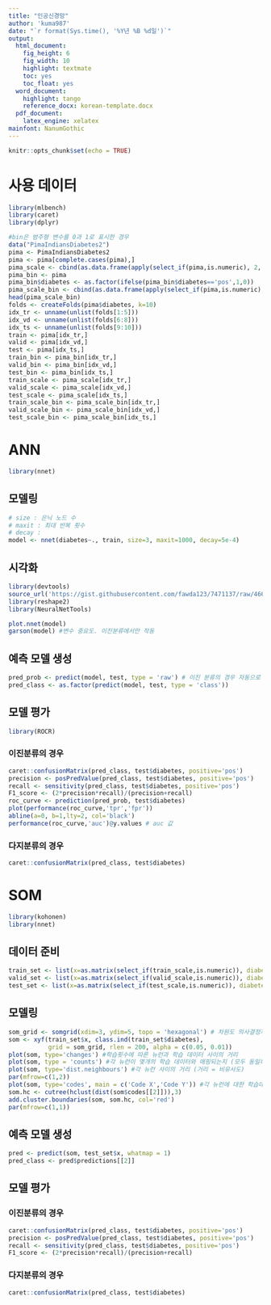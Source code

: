 ```yaml
---
title: "인공신경망"
author: 'kuma987'
date: "`r format(Sys.time(), '%Y년 %B %d일')`"
output:
  html_document: 
    fig_height: 6
    fig_width: 10
    highlight: textmate
    toc: yes
    toc_float: yes
  word_document:
    highlight: tango
    reference_docx: korean-template.docx
  pdf_document:
    latex_engine: xelatex
mainfont: NanumGothic
---
```


```r
knitr::opts_chunk$set(echo = TRUE)
```

# 사용 데이터
```r
library(mlbench)
library(caret)
library(dplyr)
```

```r
#bin은 범주형 변수를 0과 1로 표시한 경우
data("PimaIndiansDiabetes2")
pima <- PimaIndiansDiabetes2
pima <- pima[complete.cases(pima),]
pima_scale <- cbind(as.data.frame(apply(select_if(pima,is.numeric), 2, scale)), diabetes = pima$diabetes)
pima_bin <- pima
pima_bin$diabetes <- as.factor(ifelse(pima_bin$diabetes=='pos',1,0))
pima_scale_bin <- cbind(as.data.frame(apply(select_if(pima,is.numeric), 2, scale)), diabetes = pima_bin$diabetes)
head(pima_scale_bin)
folds <- createFolds(pima$diabetes, k=10)
idx_tr <- unname(unlist(folds[1:5]))
idx_vd <- unname(unlist(folds[6:8]))
idx_ts <- unname(unlist(folds[9:10]))
train <- pima[idx_tr,]
valid <- pima[idx_vd,]
test <- pima[idx_ts,]
train_bin <- pima_bin[idx_tr,]
valid_bin <- pima_bin[idx_vd,]
test_bin <- pima_bin[idx_ts,]
train_scale <- pima_scale[idx_tr,]
valid_scale <- pima_scale[idx_vd,]
test_scale <- pima_scale[idx_ts,]
train_scale_bin <- pima_scale_bin[idx_tr,]
valid_scale_bin <- pima_scale_bin[idx_vd,]
test_scale_bin <- pima_scale_bin[idx_ts,]
```

# ANN
```r
library(nnet)
```

## 모델링
```r
# size : 은닉 노드 수
# maxit : 최대 반복 횟수
# decay : 
model <- nnet(diabetes~., train, size=3, maxit=1000, decay=5e-4)
```

## 시각화
```r
library(devtools)
source_url('https://gist.githubusercontent.com/fawda123/7471137/raw/466c1474d0a505ff044412703516c34f1a4684a5/nnet_plot_update.r')
library(reshape2)
library(NeuralNetTools)
```


```r
plot.nnet(model)
garson(model) #변수 중요도. 이진분류에서만 작동
```


## 예측 모델 생성
```r
pred_prob <- predict(model, test, type = 'raw') # 이진 분류의 경우 자동으로 두 번째 클래스에 속할 확률만 제시
pred_class <- as.factor(predict(model, test, type = 'class'))
```

## 모델 평가
```r
library(ROCR)
```

### 이진분류의 경우
```r
caret::confusionMatrix(pred_class, test$diabetes, positive='pos')
precision <- posPredValue(pred_class, test$diabetes, positive='pos')
recall <- sensitivity(pred_class, test$diabetes, positive='pos')
F1_score <- (2*precision*recall)/(precision+recall)
roc_curve <- prediction(pred_prob, test$diabetes)
plot(performance(roc_curve,'tpr','fpr'))
abline(a=0, b=1,lty=2, col='black')
performance(roc_curve,'auc')@y.values # auc 값
```

### 다지분류의 경우
```r
caret::confusionMatrix(pred_class, test$diabetes)
```


# SOM
```r
library(kohonen)
library(nnet)
```

## 데이터 준비
```r
train_set <- list(x=as.matrix(select_if(train_scale,is.numeric)), diabetes = as.factor(train_scale$diabetes))
valid_set <- list(x=as.matrix(select_if(valid_scale,is.numeric)), diabetes = as.factor(valid_scale$diabetes))
test_set <- list(x=as.matrix(select_if(test_scale,is.numeric)), diabetes = as.factor(test_scale$diabetes))
```

## 모델링
```r
som_grid <- somgrid(xdim=3, ydim=5, topo = 'hexagonal') # 차원도 의사결정자가 지정할 수 있음
som <- xyf(train_set$x, class.ind(train_set$diabetes),
           grid = som_grid, rlen = 200, alpha = c(0.05, 0.01))
plot(som, type='changes') #학습횟수에 따른 뉴런과 학습 데이터 사이의 거리
plot(som, type = 'counts') #각 뉴런이 몇개의 학습 데이터와 매핑되는지 (모두 동일하는 게 이상적)
plot(som, type='dist.neighbours') #각 뉴런 사이의 거리 (거리 = 비유사도)
par(mfrow=c(1,2))
plot(som, type='codes', main = c('Code X','Code Y')) #각 뉴런에 대한 학습데이터의 기여율
som.hc <- cutree(hclust(dist(som$codes[[2]])),3)
add.cluster.boundaries(som, som.hc, col='red')
par(mfrow=c(1,1))
```

## 예측 모델 생성
```r
pred <- predict(som, test_set$x, whatmap = 1)
pred_class <- pred$predictions[[2]]
```

## 모델 평가
### 이진분류의 경우
```r
caret::confusionMatrix(pred_class, test$diabetes, positive='pos')
precision <- posPredValue(pred_class, test$diabetes, positive='pos')
recall <- sensitivity(pred_class, test$diabetes, positive='pos')
F1_score <- (2*precision*recall)/(precision+recall)
```

### 다지분류의 경우
```r
caret::confusionMatrix(pred_class, test$diabetes)
```

